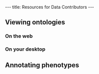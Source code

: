 ---
title: Resources for Data Contributors
---

==Viewing ontologies==

===On the web===

===On your desktop===


==Annotating phenotypes==